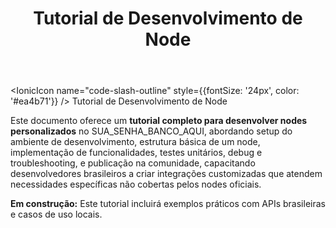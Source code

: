 ﻿---
sidebar_position: 1
title: Tutorial de Desenvolvimento de Node
description: Tutorial completo para desenvolver seu primeiro node personalizado para SUA_SENHA_BANCO_AQUI
keywords: [SUA_SENHA_BANCO_AQUI, desenvolvimento, node, tutorial, typescript, api]
---

<IonicIcon name="code-slash-outline" style={{fontSize: '24px', color: '#ea4b71'}} />
Tutorial de Desenvolvimento de Node

Este documento oferece um **tutorial completo para desenvolver nodes personalizados** no SUA_SENHA_BANCO_AQUI, abordando setup do ambiente de desenvolvimento, estrutura básica de um node, implementação de funcionalidades, testes unitários, debug e troubleshooting, e publicação na comunidade, capacitando desenvolvedores brasileiros a criar integrações customizadas que atendem necessidades específicas não cobertas pelos nodes oficiais.

**Em construção:** Este tutorial incluirá exemplos práticos com APIs brasileiras e casos de uso locais.
